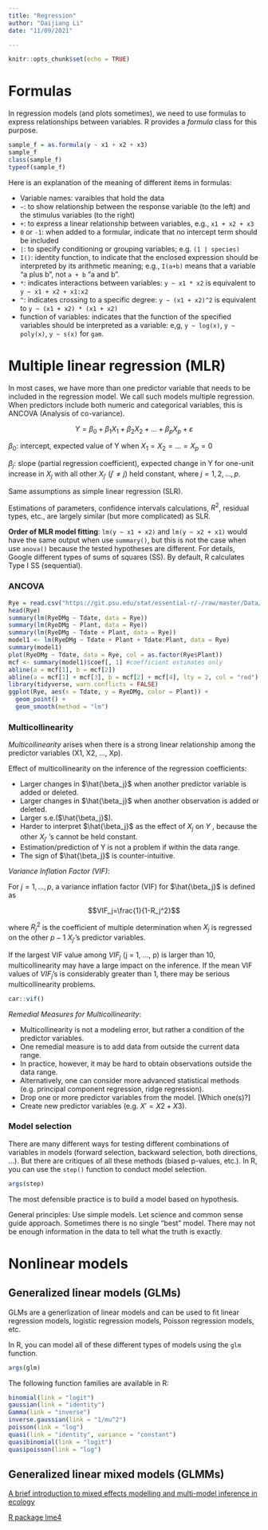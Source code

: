```yaml
---
title: "Regression"
author: "Daijiang Li"
date: "11/09/2021"

---
```


```r
knitr::opts_chunk$set(echo = TRUE)
```

# Formulas

In regression models (and plots sometimes), we need to use formulas to express relationships between variables. R provides a *formula* class for this purpose.

```r
sample_f = as.formula(y ~ x1 + x2 + x3)
sample_f
class(sample_f)
typeof(sample_f)
```

Here is an explanation of the meaning of different items in formulas:

- Variable names: varaibles that hold the data
- `~`: to show relationship between the response variable (to the left) and the stimulus variables (to the right)
- `+`: to express a linear relationship between variables, e.g., `x1 + x2 + x3`
- `0` or `-1`: when added to a formular, indicate that no intercept term should be included
- `|`: to specify conditioning or grouping variables; e.g. `(1 | species)`
- `I()`: identity function, to indicate that the enclosed expression should be interpreted by its arithmetic meaning; e.g., `I(a+b)` means that a variable "a plus b", not `a + b` "a and b".
- `*`: indicates interactions between variables: `y ~ x1 * x2` is equivalent to `y ~ x1 + x2 + x1:x2`
- `^`: indicates crossing to a specific degree: `y ~ (x1 + x2)^2` is equivalent to `y ~ (x1 + x2) * (x1 + x2)`
- function of variables: indicates that the function of the specified variables should be interpreted as a variable: e,g, `y ~ log(x)`, `y ~ poly(x)`, `y ~ s(x)` for `gam`.

# Multiple linear regression (MLR)

In most cases, we have more than one predictor variable that needs to be included in the regression model.  We call such models multiple regression. When predictors include both numeric and categorical variables, this is ANCOVA (Analysis of co-variance).

$$Y = \beta_0 + \beta_1X_1 + \beta_2X_2 + ... + \beta_pX_p + \varepsilon$$

$\beta_0$: intercept, expected value of Y when $X_1=X_2=...=X_p=0$

$\beta_j$: slope (partial regression coefficient), expected change in Y for one-unit increase in $X_j$ with all other $X_{j'}\ (j'\neq j)$ held constant, where $j=1,2,...,p$.

Same assumptions as simple linear regression (SLR). 

Estimations of parameters, confidence intervals calculations, $R^2$, residual types, etc., are largely similar (but more complicated) as SLR.

**Order of MLR model fitting**: `lm(y ~ x1 + x2)` and `lm(y ~ x2 + x1)` would have the same output when use `summary()`, but this is not the case when use `anova()` because the tested hypotheses are different. For details, Google different types of sums of squares (SS). By default, R calculates Type I SS (sequential).

### ANCOVA

```r
Rye = read.csv("https://git.psu.edu/stat/essential-r/-/raw/master/Data/Rye-ANCOVA-2008.csv")
head(Rye)
summary(lm(RyeDMg ~ Tdate, data = Rye))
summary(lm(RyeDMg ~ Plant, data = Rye))
summary(lm(RyeDMg ~ Tdate + Plant, data = Rye))
model1 <- lm(RyeDMg ~ Tdate + Plant + Tdate:Plant, data = Rye)
summary(model1)
plot(RyeDMg ~ Tdate, data = Rye, col = as.factor(Rye$Plant))
mcf <- summary(model1)$coef[, 1] #coefficient estimates only
abline(a = mcf[1], b = mcf[2])
abline(a = mcf[1] + mcf[3], b = mcf[2] + mcf[4], lty = 2, col = "red")
library(tidyverse, warn.conflicts = FALSE)
ggplot(Rye, aes(x = Tdate, y = RyeDMg, color = Plant)) +
  geom_point() +
  geom_smooth(method = "lm")
```

### Multicollinearity

*Multicollinearity* arises when there is a strong linear relationship among the predictor variables (X1, X2, ..., Xp).

Effect of multicollinearity on the inference of the regression coefficients:

- Larger changes in $\hat{\beta_j}$ when another predictor variable is added or deleted.
- Larger changes in $\hat{\beta_j}$ when another observation is added or deleted.
- Larger s.e.($\hat{\beta_j}$).
- Harder to interpret $\hat{\beta_j}$ as the effect of $X_j$ on $Y$ , because the other $X_{j'}$ ’s cannot be held constant.
- Estimation/prediction of Y is not a problem if within the data range.
- The sign of $\hat{\beta_j}$ is counter-intuitive.

_Variance Inflation Factor (VIF)_:

For $j = 1, ..., p$, a variance inflation factor (VIF) for $\hat{\beta_j}$ is defined as

$$VIF_j=\frac{1}{1-R_j^2}$$

where $R_j^2$ is the coefficient of multiple determination when $X_j$ is regressed on the other $p − 1\ X_{j'}$’s predictor variables.

If the largest VIF value among $VIF_j$ (j = 1, ..., p) is larger than 10, multicollinearity may have a large impact on the inference. If the mean VIF values of $VIF_j$’s is considerably greater than 1, there may be serious multicollinearity problems.

```r
car::vif()
```


*Remedial Measures for Multicollinearity*:

- Multicollinearity is not a modeling error, but rather a condition of the predictor variables.
- One remedial measure is to add data from outside the current data range.
- In practice, however, it may be hard to obtain observations outside the data range.
- Alternatively, one can consider more advanced statistical methods (e.g. principal component regression, ridge regression).
- Drop one or more predictor variables from the model. [Which one(s)?]
- Create new predictor variables (e.g. $X' = X2 + X3$).


### Model selection

There are many different ways for testing different combinations of variables in models (forward selection, backward selection, both directions, ...). But there are critiques of all these methods (biased p-values, etc.). In R, you can use the `step()` function to conduct model selection.

```r
args(step)
```


The most defensible practice is to build a model based on hypothesis.

General principles: Use simple models. Let science and common sense guide approach. Sometimes there is no single “best” model. There may not be enough information in the data to tell what the truth is exactly.


# Nonlinear models

## Generalized linear models (GLMs)


GLMs are a generlization of linear models and can be used to fit linear regression models, logistic regression models, Poisson regression models, etc.

In R, you can model all of these different types of models using the `glm` function.

```r
args(glm)
```

The following function families are available in R:

```r
binomial(link = "logit")
gaussian(link = "identity")
Gamma(link = "inverse")
inverse.gaussian(link = "1/mu^2")
poisson(link = "log")
quasi(link = "identity", variance = "constant")
quasibinomial(link = "logit")
quasipoisson(link = "log")
```  

## Generalized linear mixed models (GLMMs)

[A brief introduction to mixed effects modelling and multi-model inference in ecology](https://peerj.com/articles/4794/)

[R package lme4](https://github.com/lme4/lme4/)

